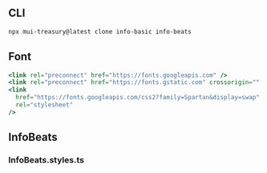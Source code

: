 
<Meta title="Info/Beats" />

## CLI

```sh
npx mui-treasury@latest clone info-basic info-beats
```

## Font

```jsx
<link rel="preconnect" href="https://fonts.googleapis.com" />
<link rel="preconnect" href="https://fonts.gstatic.com" crossorigin="" />
<link
  href="https://fonts.googleapis.com/css2?family=Spartan&display=swap"
  rel="stylesheet"
/>
```

## InfoBeats

<Source code={raw} language="tsx" />

### InfoBeats.styles.ts

<Source code={raw2} language="tsx" />
